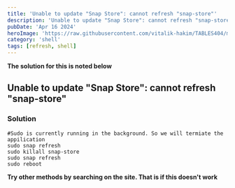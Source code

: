 ```yaml
---
title: 'Unable to update "Snap Store": cannot refresh "snap-store"'
description: 'Unable to update "Snap Store": cannot refresh "snap-store"'
pubDate: 'Apr 16 2024'
heroImage: 'https://raw.githubusercontent.com/vitalik-hakim/TABLES404/main/error_b/SHELL.jpg'
category: 'shell'
tags: [refresh, shell]
---
```


**The solution for this is noted below**

## Unable to update "Snap Store": cannot refresh "snap-store"

### Solution

```shell
#Sudo is currently running in the background. So we will termiate the appilication
sudo snap refresh
sudo killall snap-store
sudo snap refresh
sudo reboot
```

**Try other methods by searching on the site. That is if this doesn't work**
